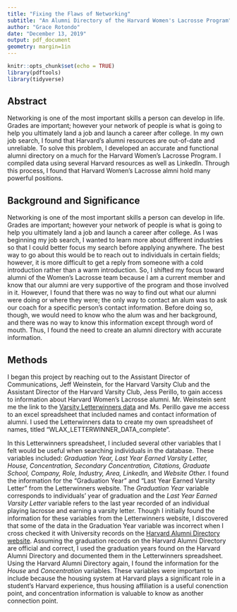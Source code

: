 ```yaml
---
title: "Fixing the Flaws of Networking"
subtitle: "An Alumni Directory of the Harvard Women's Lacrosse Program"
author: "Grace Rotondo"
date: "December 13, 2019"
output: pdf_document
geometry: margin=1in
---
```


```r
knitr::opts_chunk$set(echo = TRUE)
library(pdftools)
library(tidyverse)
```


## Abstract ##

Networking is one of the most important skills a person can develop in life. Grades are important; however your network of people is what is going to help you ultimately land a job and launch a career after college. In my own job search, I found that Harvard's alumni resources are out-of-date and unreliable. To solve this problem, I developed an accurate and functional alumni directory on a much for the Harvard Women's Lacrosse Program. I compiled data using several Harvard resources as well as LinkedIn. Through this process, I found that Harvard Women's Lacrosse almni hold many powerful positions.

\newpage

## Background and Significance ##
Networking is one of the most important skills a person can develop in life. Grades are important; however your network of people is what is going to help you ultimately land a job and launch a career after college. As I was beginning my job search, I wanted to learn more about different industries so that I could better focus my search before applying anywhere. The best way to go about this would be to reach out to individuals in certain fields; however, it is more difficult to get a reply from someone with a cold introduction rather than a warm introduction. So, I shifted my focus toward alumni of the Women's Lacrosse team because I am a current member and know that our alumni are very supportive of the program and those involved in it. However, I found that there was no way to find out what our alumni were doing or where they were; the only way to contact an alum was to ask our coach for a specific person's contact information. Before doing so, though, we would need to know who the alum was and her background, and there was no way to know this information except through word of mouth. Thus, I found the need to create an alumni directory with accurate information.


## Methods ##
I began this project by reaching out to the Assistant Director of Communications, Jeff Weinstein, for the Harvard Varsity Club and the Assistant Director of the Harvard Varsity Club, Jess Perillo, to gain access to information about Harvard Women's Lacrosse alumni. Mr. Weinstein sent me the link to the [Varsity Letterwinners data](https://www.gocrimson.com/sports/wlax/history/letterwinners) and Ms. Perillo gave me access to an excel spreadsheet that included names and contact information of alumni. I used the Letterwinners data to create my own spreadsheet of names, titled "WLAX_LETTERWINNER_DATA_complete". 

In this Letterwinners spreadsheet, I included several other variables that I felt would be useful when searching individuals in the database. These variables included: _Graduation Year,_ _Last Year Earned Varsity Letter,_ _House,_ _Concentration,_ _Secondary Concentration,_ _Citations,_ _Graduate School,_ _Company,_ _Role,_ _Industry,_ _Area,_ _LinkedIn,_ and _Website Other._ I found the information for the "Graduation Year" and "Last Year Earned Varsity Letter" from the Letterwinners website. The _Graduation Year_ variable corresponds to individuals' year of graduation and the _Last Year Earned Varsity Letter_ variable refers to the last year recorded of an individual playing lacrosse and earning a varsity letter. Though I initially found the information for these variables from the Letterwinners website, I discovered that some of the data in the Graduation Year variable was incorrect when I cross checked it with University records on the [Harvard Alumni Directory website](https://alumni.harvard.edu). Assuming the graduation records on the Harvard Alumni Directory are official and correct, I used the graduation years found on the Harvard Alumni Directory and documented them in the Letterwinners spreadsheet. Using the Harvard Alumni Directory again, I found the information for the _House_ and _Concentration_ variables. These variables were important to include because the housing system at Harvard plays a significant role in a student's Harvard experience, thus housing affiliation is a useful conenction point, and concentration information is valuable to know as another connection point.